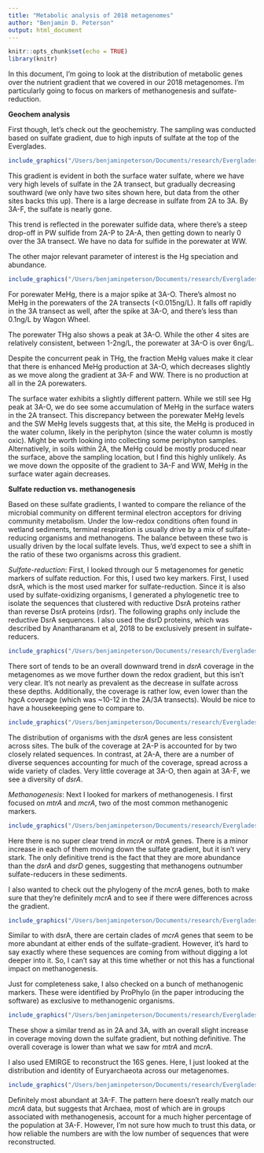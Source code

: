 ```yaml
---
title: "Metabolic analysis of 2018 metagenomes"
author: "Benjamin D. Peterson"
output: html_document
---
```


```r
knitr::opts_chunk$set(echo = TRUE)
library(knitr)
```

In this document, I'm going to look at the distribution of metabolic genes over the nutrient gradient that we covered in our 2018 metagenomes.
I'm particularly going to focus on markers of methanogenesis and sulfate-reduction.

**Geochem analysis**

First though, let's check out the geochemistry.
The sampling was conducted based on sulfate gradient, due to high inputs of sulfate at the top of the Everglades.

```r
include_graphics("/Users/benjaminpeterson/Documents/research/Everglades/results/geochemistry/S_gradients_2018.png")
```

This gradient is evident in both the surface water sulfate, where we have very high levels of sulfate in the 2A transect, but gradually decreasing southward (we only have two sites shown here, but data from the other sites backs this up).
There is a large decrease in sulfate from 2A to 3A.
By 3A-F, the sulfate is nearly gone.

This trend is reflected in the porewater sulfide data, where there's a steep drop-off in PW sulfide from 2A-P to 2A-A, then getting down to nearly 0 over the 3A transect.
We have no data for sulfide in the porewater at WW.

The other major relevant parameter of interest is the Hg speciation and abundance.

```r
include_graphics("/Users/benjaminpeterson/Documents/research/Everglades/results/geochemistry/Hg_gradients_2018.png")
```

For porewater MeHg, there is a major spike at 3A-O.
There's almost no MeHg in the porewaters of the 2A transects (<0.015ng/L).
It falls off rapidly in the 3A transect as well, after the spike at 3A-O, and there's less than 0.1ng/L by Wagon Wheel.

The porewater THg also shows a peak at 3A-O.
While the other 4 sites are relatively consistent, between 1-2ng/L, the porewater at 3A-O is over 6ng/L.

Despite the concurrent peak in THg, the fraction MeHg values make it clear that there is enhanced MeHg production at 3A-O, which decreases slightly as we move along the gradient at 3A-F and WW.
There is no production at all in the 2A porewaters.

The surface water exhibits a slightly different pattern.
While we still see Hg peak at 3A-O, we do see some accumulation of MeHg in the surface waters in the 2A transect.
This discrepancy between the porewater MeHg levels and the SW MeHg levels suggests that, at this site, the MeHg is produced in the water column, likely in the periphyton (since the water column is mostly oxic).
Might be worth looking into collecting some periphyton samples.
Alternatively, in soils within 2A, the MeHg could be mostly produced near the surface, above the sampling location, but I find this highly unlikely.
As we move down the opposite of the gradient to 3A-F and WW, MeHg in the surface water again decreases.


**Sulfate reduction vs. methanogenesis**

Based on these sulfate gradients, I wanted to compare the reliance of the microbial community on different terminal electron acceptors for driving community metabolism.
Under the low-redox conditions often found in wetland sediments, terminal respiration is usually drive by a mix of sulfate-reducing organisms and methanogens.
The balance between these two is usually driven by the local sulfate levels.
Thus, we'd expect to see a shift in the ratio of these two organisms across this gradient.

*Sulfate-reduction*:
First, I looked through our 5 metagenomes for genetic markers of sulfate reduction.
For this, I used two key markers.
First, I used dsrA, which is the most used marker for sulfate-reduction.
Since it is also used by sulfate-oxidizing organisms, I generated a phylogenetic tree to isolate the sequences that clustered with reductive DsrA proteins rather than reverse DsrA proteins (rdsr).
The following graphs only include the reductive DsrA sequences.
I also used the dsrD proteins, which was described by Anantharanam et al, 2018 to be exclusively present in sulfate-reducers.

```r

include_graphics("/Users/benjaminpeterson/Documents/research/Everglades/results/2018_analysis_assembly/metabolicProteins/sulfur/dsr_reductive_abund.png")

```

There sort of tends to be an overall downward trend in *dsrA* coverage in the metagenomes as we move further down the redox gradient, but this isn't very clear.
It's not nearly as prevalent as the decrease in sulfate across these depths.
Additionally, the coverage is rather low, even lower than the hgcA coverage (which was ~10-12 in the 2A/3A transects).
Would be nice to have a housekeeping gene to compare to.

```r

include_graphics("/Users/benjaminpeterson/Documents/research/Everglades/results/2018_analysis_assembly/metabolicProteins/sulfur/dsrA_reductive_tree_abund.png")

```

The distribution of organisms with the *dsrA* genes are less consistent across sites.
The bulk of the coverage at 2A-P is accounted for by two closely related sequences.
In contrast, at 2A-A, there are a number of diverse sequences accounting for much of the coverage, spread across a wide variety of clades.
Very little coverage at 3A-O, then again at 3A-F, we see a diversity of *dsrA*.

*Methanogenesis*: Next I looked for markers of methanogenesis.
I first focused on *mtrA* and *mcrA*, two of the most common methanogenic markers.

```r

include_graphics("/Users/benjaminpeterson/Documents/research/Everglades/results/2018_analysis_assembly/metabolicProteins/methanogenesis/mcrA_mtrA_abundance.png")
```

Here there is no super clear trend in *mcrA* or *mtrA* genes.
There is a minor increase in each of them moving down the sulfate gradient, but it isn't very stark.
The only definitive trend is the fact that they are more abundance than the *dsrA* and *dsrD* genes, suggesting that methanogens outnumber sulfate-reducers in these sediments. 

I also wanted to check out the phylogeny of the *mcrA* genes, both to make sure that they're definitely *mcrA* and to see if there were differences across the gradient.

```r
include_graphics("/Users/benjaminpeterson/Documents/research/Everglades/results/2018_analysis_assembly/metabolicProteins/methanogenesis/mcrA_tree_abund.png")
```

Similar to with dsrA, there are certain clades of *mcrA* genes that seem to be more abundant at either ends of the sulfate-gradient.
However, it's hard to say exactly where these sequences are coming from without digging a lot deeper into it.
So, I can't say at this time whether or not this has a functional impact on methanogenesis.

Just for completeness sake, I also checked on a bunch of methanogenic markers.
These were identified by ProPhylo (in the paper introducing the software) as exclusive to methanogenic organisms.

```r
include_graphics("/Users/benjaminpeterson/Documents/research/Everglades/results/2018_analysis_assembly/metabolicProteins/methanogenesis/meth_markers_abundance.png")
```

These show a similar trend as in 2A and 3A, with an overall slight increase in coverage moving down the sulfate gradient, but nothing definitive.
The overall coverage is lower than what we saw for *mtrA* and *mcrA*.

I also used EMIRGE to reconstruct the 16S genes.
Here, I just looked at the distribution and identity of Euryarchaeota across our metagenomes.

```r
include_graphics("/Users/benjaminpeterson/Documents/research/Everglades/results/16S_from_metagenomes_2018/euryarchaeota_abund.png")
```

Definitely most abundant at 3A-F.
The pattern here doesn't really match our *mcrA* data, but suggests that Archaea, most of which are in groups associated with methanogenesis, account for a much higher percentage of the population at 3A-F.
However, I'm not sure how much to trust this data, or how reliable the numbers are with the low number of sequences that were reconstructed.



